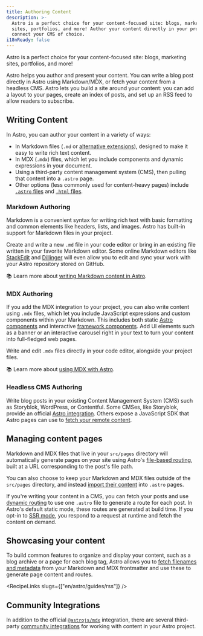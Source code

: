 ```yaml
---
title: Authoring Content
description: >-
  Astro is a perfect choice for your content-focused site: blogs, marketing
  sites, portfolios, and more! Author your content directly in your project, or
  connect your CMS of choice.
i18nReady: false
---
```


Astro is a perfect choice for your content-focused site: blogs, marketing sites, portfolios, and more!

Astro helps you author and present your content. You can write a blog post directly in Astro using Markdown/MDX, or fetch your content from a headless CMS. Astro lets you build a site around your content: you can add a layout to your pages, create an index of posts, and set up an RSS feed to allow readers to subscribe.

## Writing Content

In Astro, you can author your content in a variety of ways: 
- In Markdown files (`.md` or [alternative extensions](/en/astro/guides/markdown-content/)), designed to make it easy to write rich text content.
- In MDX (`.mdx`) files, which let you include components and dynamic expressions in your document.
- Using a third-party content management system (CMS), then pulling that content into a `.astro` page.
- Other options (less commonly used for content-heavy pages) include [`.astro` files](/en/core-concepts/astro-pages/#astro-pages) and [`.html` files](/en/core-concepts/astro-pages/#html-pages).

### Markdown Authoring
Markdown is a convenient syntax for writing rich text with basic formatting and common elements like headers, lists, and images. Astro has built-in support for Markdown files in your project.

Create and write a new `.md` file in your code editor or bring in an existing file written in your favorite Markdown editor. Some online Markdown editors like [StackEdit](https://stackedit.io/) and [Dillinger](https://dillinger.io) will even allow you to edit and sync your work with your Astro repository stored on GitHub.

📚 Learn more about [writing Markdown content in Astro](/en/astro/guides/markdown-content/).

### MDX Authoring
If you add the MDX integration to your project, you can also write content using `.mdx` files, which let you include JavaScript expressions and custom components within your Markdown. This includes both static [Astro components](/en/core-concepts/astro-components/) and interactive [framework components](/en/core-concepts/framework-components/). Add UI elements such as a banner or an interactive carousel right in your text to turn your content into full-fledged web pages.

Write and edit `.mdx` files directly in your code editor, alongside your project files.

📚 Learn more about [using MDX with Astro](/en/astro/guides/integrations-guide/mdx/).

### Headless CMS Authoring

Write blog posts in your existing Content Management System (CMS) such as Storyblok, WordPress, or Contentful. Some CMSes, like Storyblok, provide an official [Astro integration](https://www.storyblok.com/mp/announcing-storyblok-astro). Others expose a JavaScript SDK that Astro pages can use to [fetch your remote content](/en/astro/guides/data-fetching/#fetch-from-a-headless-cms).

## Managing content pages

Markdown and MDX files that live in your `src/pages` directory will automatically generate pages on your site using Astro's [file-based routing](/en/core-concepts/routing/), built at a URL corresponding to the post's file path. 

You can also choose to keep your Markdown and MDX files outside of the `src/pages` directory, and instead [import their content](/en/astro/guides/markdown-content/#importing-markdown) into `.astro` pages.

If you're writing your content in a CMS, you can fetch your posts and use [dynamic routing](/en/core-concepts/routing/#dynamic-routes) to use one `.astro` file to generate a route for each post. In Astro's default static mode, these routes are generated at build time. If you opt-in to [SSR mode](/en/astro/guides/server-side-rendering/), you respond to a request at runtime and fetch the content on demand.

## Showcasing your content

To build common features to organize and display your content, such as a blog archive or a page for each blog tag, Astro allows you to [fetch filenames and metadata](/en/reference/api-reference/#astroglob) from your Markdown and MDX frontmatter and use these to generate page content and routes.

<RecipeLinks slugs={["en/astro/guides/rss"]} />

## Community Integrations

In addition to the official [`@astrojs/mdx`](/en/astro/guides/integrations-guide/mdx/) integration, there are several third-party [community integrations](https://astro.build/integrations/?search=&categories%5B%5D=css%2Bui) for working with content in your Astro project.
